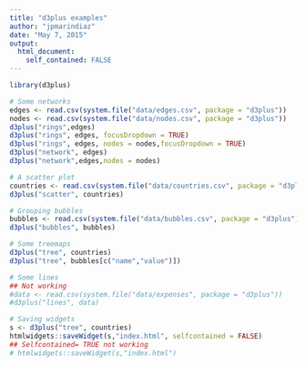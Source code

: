 ```yaml
---
title: "d3plus examples"
author: "jpmarindiaz"
date: "May 7, 2015"
output: 
  html_document:
    self_contained: FALSE
---
```


```r
library(d3plus)

# Some networks
edges <- read.csv(system.file("data/edges.csv", package = "d3plus"))
nodes <- read.csv(system.file("data/nodes.csv", package = "d3plus"))
d3plus("rings",edges)
d3plus("rings", edges, focusDropdown = TRUE)
d3plus("rings", edges, nodes = nodes,focusDropdown = TRUE)
d3plus("network", edges)
d3plus("network",edges,nodes = nodes)

# A scatter plot
countries <- read.csv(system.file("data/countries.csv", package = "d3plus"))
d3plus("scatter", countries)

# Grouping bubbles
bubbles <- read.csv(system.file("data/bubbles.csv", package = "d3plus"))
d3plus("bubbles", bubbles)

# Some treemaps
d3plus("tree", countries)
d3plus("tree", bubbles[c("name","value")])

# Some lines
## Not working
#data <- read.csv(system.file("data/expenses", package = "d3plus"))
#d3plus("lines", data)

# Saving widgets
s <- d3plus("tree", countries)
htmlwidgets::saveWidget(s,"index.html", selfcontained = FALSE)
## Selfcontained= TRUE not working
# htmlwidgets::saveWidget(s,"index.html")


```


